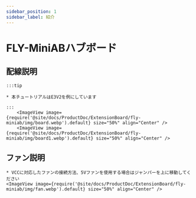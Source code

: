 ```yaml
---
sidebar_position: 1
sidebar_label: 紹介
---
```




# FLY-MiniABハブボード



## 配線説明

    :::tip

    * 本チュートリアルはE3V2を例にしています

    :::
        <ImageView image={require('@site/docs/ProductDoc/ExtensionBoard/fly-miniab/img/board.webp').default} size="50%" align="Center" />
        <ImageView image={require('@site/docs/ProductDoc/ExtensionBoard/fly-miniab/img/board1.webp').default} size="50%" align="Center" />


## ファン説明
    * VCCに対応したファンの接続方法、5Vファンを使用する場合はジャンパーを上に移動してください 
    <ImageView image={require('@site/docs/ProductDoc/ExtensionBoard/fly-miniab/img/fan.webp').default} size="50%" align="Center" />